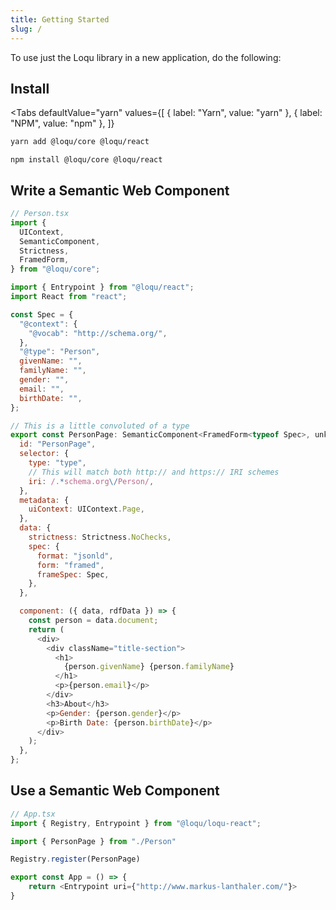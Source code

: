 ```yaml
---
title: Getting Started
slug: /
---
```


To use just the Loqu library in a new application, do the following:

## Install


<Tabs
  defaultValue="yarn"
  values={[
    { label: "Yarn", value: "yarn" },
    { label: "NPM", value: "npm" },
  ]}
>
<TabItem value="yarn">

```sh
yarn add @loqu/core @loqu/react 
```

</TabItem>
<TabItem value="npm">

```
npm install @loqu/core @loqu/react
```

</TabItem>
</Tabs>


## Write a Semantic Web Component

```js
// Person.tsx
import {
  UIContext,
  SemanticComponent,
  Strictness,
  FramedForm,
} from "@loqu/core";

import { Entrypoint } from "@loqu/react";
import React from "react";

const Spec = {
  "@context": {
    "@vocab": "http://schema.org/",
  },
  "@type": "Person",
  givenName: "",
  familyName: "",
  gender: "",
  email: "",
  birthDate: "",
};

// This is a little convoluted of a type
export const PersonPage: SemanticComponent<FramedForm<typeof Spec>, unknown> = {
  id: "PersonPage",
  selector: {
    type: "type",
    // This will match both http:// and https:// IRI schemes
    iri: /.*schema.org\/Person/,
  },
  metadata: {
    uiContext: UIContext.Page,
  },
  data: {
    strictness: Strictness.NoChecks,
    spec: {
      format: "jsonld",
      form: "framed",
      frameSpec: Spec,
    },
  },

  component: ({ data, rdfData }) => {
    const person = data.document;
    return (
      <div>
        <div className="title-section">
          <h1>
            {person.givenName} {person.familyName}
          </h1>
          <p>{person.email}</p>
        </div>
        <h3>About</h3>
        <p>Gender: {person.gender}</p>
        <p>Birth Date: {person.birthDate}</p>
      </div>
    );
  },
};
```

## Use a Semantic Web Component

```js
// App.tsx
import { Registry, Entrypoint } from "@loqu/loqu-react";

import { PersonPage } from "./Person"

Registry.register(PersonPage)

export const App = () => {
    return <Entrypoint uri={"http://www.markus-lanthaler.com/"}>
}
```
